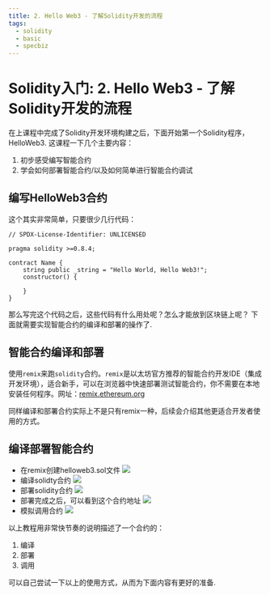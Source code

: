 ```yaml
---
title: 2. Hello Web3 - 了解Solidity开发的流程
tags:
  - solidity
  - basic
  - specbiz
---
```



# Solidity入门:  2. Hello Web3 - 了解Solidity开发的流程

在上课程中完成了Solidity开发环境构建之后，下面开始第一个Solidity程序，HelloWeb3. 这课程一下几个主要内容：

1. 初步感受编写智能合约
2. 学会如何部署智能合约/以及如何简单进行智能合约调试

## 编写HelloWeb3合约

这个其实非常简单，只要很少几行代码：

```solidity
// SPDX-License-Identifier: UNLICENSED

pragma solidity >=0.8.4;

contract Name {
    string public _string = "Hello World, Hello Web3!";
    constructor() {
       
    }
}
```

那么写完这个代码之后，这些代码有什么用处呢？怎么才能放到区块链上呢？
下面就需要实现智能合约的编译和部署的操作了.

## 智能合约编译和部署

使用`remix`来跑`solidity`合约。`remix`是以太坊官方推荐的智能合约开发IDE（集成开发环境），适合新手，可以在浏览器中快速部署测试智能合约，你不需要在本地安装任何程序。网址：[remix.ethereum.org](https://remix.ethereum.org)

同样编译和部署合约实际上不是只有remix一种，后续会介绍其他更适合开发者使用的方式。

## 编译部署智能合约

- 在remix创建helloweb3.sol文件
![](2022-10-13-10-19-37.png)
- 编译solidty合约
![](2022-10-13-10-21-27.png)
- 部署solidity合约
![](2022-10-13-10-22-55.png)
- 部署完成之后，可以看到这个合约地址
![](2022-10-13-10-24-12.png)
- 模拟调用合约
![](2022-10-13-10-26-17.png)

以上教程用非常快节奏的说明描述了一个合约的：
1. 编译
2. 部署
3. 调用
   
可以自己尝试一下以上的使用方式，从而为下面内容有更好的准备.
